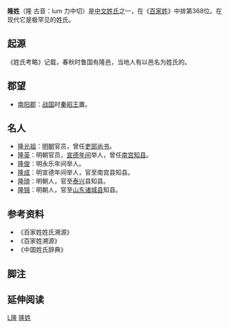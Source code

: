 {{姓氏
|姓氏=隆
|拼音=Lóng
|中国大陆=Long
|台湾=Lung
|香港=Lung
|澳门=
|新加坡=
|马来西亚=
|越南=Long
|韩国=
|反切=力中切
|同音字=
|堂号=
|郡望=[[南阳郡|南阳郡]]
}}

'''隆姓'''（隆 古音：lum 力中切）是[[中文姓氏|中文姓氏]]之一，在《[[百家姓|百家姓]]》中排第368位。在现代它是极罕见的姓氏。

== 起源 ==
《姓氏考略》记载，春秋时鲁国有隆邑，当地人有以邑名为姓氏的。

== 郡望 ==
*[[南阳郡|南阳郡]]：[[战国|战国]]时[[秦昭王|秦昭王]]置。

==名人==
*[[隆光祖|隆光祖]]：[[明朝|明朝]]官员，曾任[[吏部尚书|吏部尚书]]。
*[[隆英|隆英]]：明朝官员，[[宣德年间|宣德年间]]举人，曾任[[南宫|南宫]][[知县|知县]]。
* [[隆俊|隆俊]]：明永乐年间举人。
* [[隆成|隆成]]：明宣德年间举人，官至南宫县知县。
* [[隆琦|隆琦]]：明朝人，官至[[泰兴市|泰兴]]县知县。
* [[隆锦|隆锦]]：明朝人，官至[[山东省|山东]][[诸城县|诸城县]]知县。

== 参考资料 ==
{{Reflist|2}}
*《百家姓姓氏溯源》
*《百家姓溯源》
*《中国姓氏辞典》

==脚注==
<references group="注释"/>

== 延伸阅读 ==
{{Wikisource further reading}}
[[Category:罕見或停用漢姓|L隆]]
[[Category:隆姓|]]